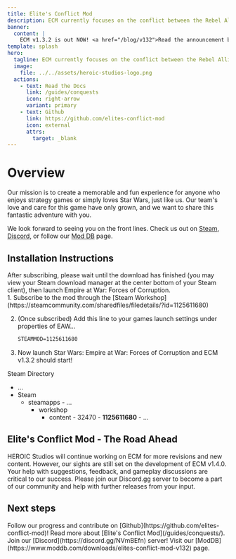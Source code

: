 ```yaml
---
title: Elite's Conflict Mod
description: ECM currently focuses on the conflict between the Rebel Alliance and the Galactic Empire. ECM features new galactic campaigns, units, models, textures, compositions, effects, particles, and so much more!
banner:
  content: |
    ECM v1.3.2 is out NOW! <a href="/blog/v132">Read the announcement blog post</a>
template: splash
hero:
  tagline: ECM currently focuses on the conflict between the Rebel Alliance and the Galactic Empire. ECM features new galactic campaigns, units, models, textures, compositions, effects, particles, and so much more!
  image:
    file: ../../assets/heroic-studios-logo.png
  actions:
    - text: Read the Docs
      link: /guides/conquests
      icon: right-arrow
      variant: primary
    - text: Github
      link: https://github.com/elites-conflict-mod
      icon: external
      attrs: 
        target: _blank
---
```



# Overview

Our mission is to create a memorable and fun experience for anyone who enjoys strategy games or simply loves Star Wars, just like us. Our team's love and care for this game have only grown, and we want to share this fantastic adventure with you.

We look forward to seeing you on the front lines. Check us out on [Steam](https://steamcommunity.com/sharedfiles/filedetails/?id=1125611680), [Discord](https://discord.com/invite/NVmBEfn), or follow our [Mod DB](https://www.moddb.com/downloads/elites-conflict-mod-v131) page.

## Installation Instructions

<Aside type="note">
After subscribing, please wait until the download has finished (you may view your Steam download manager at the center bottom of your Steam client), then launch Empire at War: Forces of Corruption. 
</Aside>

<Steps>
1. Subscribe to the mod through the [Steam Workshop](https://steamcommunity.com/sharedfiles/filedetails/?id=1125611680)

2. (Once subscribed)
	Add this line to your games launch settings under properties of EAW...

	```txt
	STEAMMOD=1125611680
	```
3. Now launch Star Wars: Empire at War: Forces of Corruption and ECM v1.3.2 should start!

</Steps>

Steam Directory
<FileTree>
- ...
- Steam
	- steamapps
			- ...
  		- workshop
    		- content
					- 32470
						- **1125611680**
							- …
</FileTree>

## Elite's Conflict Mod - The Road Ahead
HEROIC Studios will continue working on ECM for more revisions and new content. However, our sights are still set on the development of ECM v1.4.0. Your help with suggestions, feedback, and gameplay discussions are critical to our success. Please join our Discord.gg server to become a part of our community and help with further releases from your input.




## Next steps

<CardGrid stagger>
	<Card title="Github" icon="seti:github">
		Follow our progress and contribute on [Github](https://github.com/elites-conflict-mod)!
	</Card>
	<Card title="Read the Docs" icon="open-book">
		Read more about [Elite's Conflict Mod](/guides/conquests/).
	</Card>
	<Card title="Discord" icon="discord">
		Join our [Discord](https://discord.gg/NVmBEfn) server!
	</Card>
	<Card title="ModDB" icon="laptop">
		Visit our [ModDB](https://www.moddb.com/downloads/elites-conflict-mod-v132) page.
	</Card>
</CardGrid>
